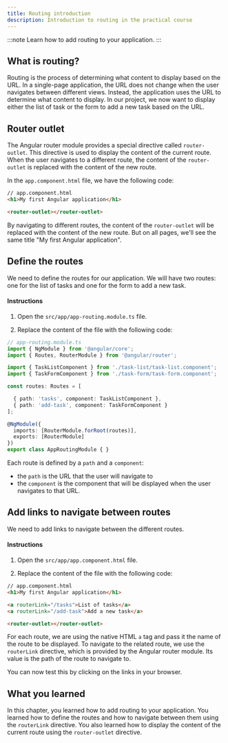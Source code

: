 ```yaml
---
title: Routing introduction
description: Introduction to routing in the practical course
---
```


:::note
Learn how to add routing to your application.
:::

## What is routing?

Routing is the process of determining what content to display based on the URL. In a single-page application, the URL does not change when the user navigates between different views. Instead, the application uses the URL to determine what content to display.
In our project, we now want to display either the list of task or the form to add a new task based on the URL.

## Router outlet

The Angular router module provides a special directive called `router-outlet`. This directive is used to display the content of the current route. When the user navigates to a different route, the content of the `router-outlet` is replaced with the content of the new route.

In the `app.component.html` file, we have the following code:

```html ins={"Add router-outlet as a placeholder for routed content": 3-4}
// app.component.html
<h1>My first Angular application</h1>

<router-outlet></router-outlet>
```

By navigating to different routes, the content of the `router-outlet` will be replaced with the content of the new route.
But on all pages, we'll see the same title "My first Angular application".

## Define the routes

We need to define the routes for our application. We will have two routes: one for the list of tasks and one for the form to add a new task.

#### Instructions

1. Open the `src/app/app-routing.module.ts` file.

2. Replace the content of the file with the following code:

```typescript ins={"Import the components for each route": 4-6} ins={"Define the routes": 9-11}
// app-routing.module.ts
import { NgModule } from '@angular/core';
import { Routes, RouterModule } from '@angular/router';

import { TaskListComponent } from './task-list/task-list.component';
import { TaskFormComponent } from './task-form/task-form.component';

const routes: Routes = [

  { path: 'tasks', component: TaskListComponent },
  { path: 'add-task', component: TaskFormComponent }
];

@NgModule({
  imports: [RouterModule.forRoot(routes)],
  exports: [RouterModule]
})
export class AppRoutingModule { }
```

Each route is defined by a `path` and a `component`:

- the `path` is the URL that the user will navigate to
- the `component` is the component that will be displayed when the user navigates to that URL.

## Add links to navigate between routes

We need to add links to navigate between the different routes.

#### Instructions

1. Open the `src/app/app.component.html` file.

2. Replace the content of the file with the following code:

```html ins={"Add links to navigate between routes": 3-5}
// app.component.html
<h1>My first Angular application</h1>

<a routerLink="/tasks">List of tasks</a>
<a routerLink="/add-task">Add a new task</a>

<router-outlet></router-outlet>
```

For each route, we are using the native HTML `a` tag and pass it the name of the route to be displayed.
To navigate to the related route, we use the `routerLink` directive, which is provided by the Angular router module.
Its value is the path of the route to navigate to.

You can now test this by clicking on the links in your browser.

## What you learned

In this chapter, you learned how to add routing to your application. You learned how to define the routes and how to navigate between them using the `routerLink` directive. You also learned how to display the content of the current route using the `router-outlet` directive.
